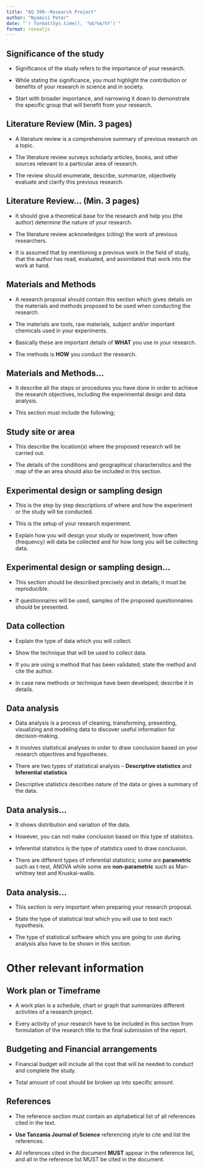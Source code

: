 ```yaml
---
title: "AQ 399--Research Project"
author: "Nyamisi Peter"
date: "`r format(Sys.time(), '%d/%m/%Y')`"
format: revealjs
---
```


## Significance of the study

- Significance of the study refers to the importance of your research.

- While stating the significance, you must highlight the contribution or benefits of your research in science and in society. 

- Start with broader importance, and narrowing it down to demonstrate the specific group that will benefit from your research.

## Literature Review (Min. 3 pages)

- A literature review is a comprehensive summary of previous research on a topic. 

- The literature review surveys scholarly articles, books, and other sources relevant to a particular area of research. 

- The review should enumerate, describe, summarize, objectively evaluate and clarify this previous research. 

## Literature Review... (Min. 3 pages)

- It should give a theoretical base for the research and help you (the author) determine the nature of your research.  

- The literature review acknowledges (citing) the work of previous researchers. 

- It is assumed that by mentioning a previous work in the field of study, that the author has read, evaluated, and assimilated that work into the work at hand.

## Materials and Methods

- A research proposal should contain this section which gives details on the materials and methods proposed to be used when conducting the research. 

- The materials are tools, raw materials, subject and/or important chemicals used in your experiments.

- Basically these are important details of **WHAT** you use in your research. 

- The methods is **HOW** you conduct the research. 

## Materials and Methods...

- It describe all the steps or procedures you have done in order to achieve the research objectives, including the experimental design and data analysis.

- This section must include the following;

## Study site or area

- This describe the location(s) where the proposed research will be carried out.

- The details of the conditions and geographical characteristics and the map of the an area should also be included in this section. 

##	Experimental design or sampling design

- This is the step by step descriptions of where and how the experiment or the study will be conducted. 

- This is the setup of your research experiment.

- Explain how you will design your study or experiment, how often (frequency) will data be collected and for how long you will be collecting data. 

##	Experimental design or sampling design...

- This section should be described precisely and in details; it must be reproducible. 

- If questionnaires will be used, samples of the proposed questionnaires should be presented.

## Data collection

- Explain the type of data which you will collect. 

- Show the technique that will be used to collect data. 

- If you are using a method that has been validated; state the method and cite the author.

- In case new methods or technique have been developed; describe it in details. 

##	Data analysis

- Data analysis is a process of cleaning, transforming, presenting, visualizing and modeling data to discover useful information for decision-making.

- It involves statistical analyses in order to draw conclusion based on your research objectives and hypotheses. 

- There are two types of statistical analysis -- **Descriptive statistics** and **Inferential statistics**

- Descriptive statistics describes nature of the data or gives a summary of the data.

##	Data analysis...

- It shows distribution and variation of the data.

- However, you can not make conclusion based on this type of statistics.

- Inferential statistics is the type of statistics used to draw conclusion. 

- There are different types of inferential statistics; some are **parametric** such as t-test, ANOVA while some are **non-parametric** such as Man-whitney test and Kruskal-wallis.

##	Data analysis...

- This section is very important when preparing your research proposal.

- State the type of statistical test which you will use to test each hypothesis. 

- The type of statistical software which you are going to use during analysis also have to be shown in this section.

# Other relevant information

## Work plan or Timeframe

- A work plan is a schedule, chart or graph that summarizes different activities of a research project.

- Every activity of your research have to be included in this section from formulation of the research title to the final submission of the report.

## Budgeting and Financial arrangements

- Financial budget will include all the cost that will be needed to conduct and complete the study. 

- Total amount of cost should be broken up into specific amount.

## References

- The reference section must contain an alphabetical list of all references cited in the text. 

- **Use Tanzania Journal of Science** referencing style to cite and list the references. 

- All references cited in the document **MUST** appear in the reference list, and all in the reference list MUST be cited in the document.

